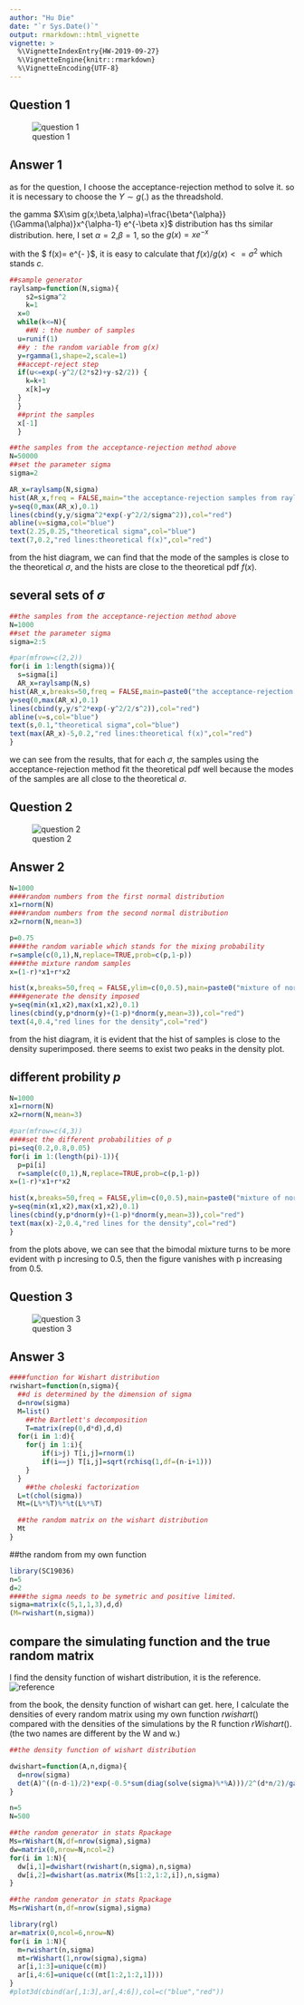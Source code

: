 ```yaml
---
author: "Hu Die"
date: "`r Sys.Date()`"
output: rmarkdown::html_vignette
vignette: >
  %\VignetteIndexEntry{HW-2019-09-27}
  %\VignetteEngine{knitr::rmarkdown}
  %\VignetteEncoding{UTF-8}
---
```


## Question 1
![question 1](0927q1.PNG)

## Answer 1
as for the question, I choose the acceptance-rejection method to solve it. so it is necessary to choose the $Y\sim g(.)$ as the threadshold.

the gamma $X\sim g(x;\beta,\alpha)=\frac{\beta^{\alpha}}{\Gamma(\alpha)}x^{\alpha-1} e^{-\beta x}$ distribution has ths similar distribution. here, I set $\alpha=2$,$\beta=1$, so the $g(x)=x e^{-x}$

with the $ f(x)=\frac{x}{\sigma^2} e^{-\frac{x^2}{2\sigma^2} }$, it is easy to calculate that $f(x)/g(x)<=\sigma^2$ which stands $c$.

```r

##sample generator
raylsamp=function(N,sigma){
    s2=sigma^2
    k=1
  x=0
  while(k<=N){
    ##N : the number of samples
  u=runif(1)
  ##y : the random variable from g(x)
  y=rgamma(1,shape=2,scale=1)
  ##accept-reject step
  if(u<=exp(-y^2/(2*s2)+y-s2/2)) {
    k=k+1
    x[k]=y
  }
  }
  ##print the samples
  x[-1]
  }

##the samples from the acceptance-rejection method above
N=50000
##set the parameter sigma
sigma=2

AR_x=raylsamp(N,sigma)
hist(AR_x,freq = FALSE,main="the acceptance-rejection samples from rayleigh distribution")
y=seq(0,max(AR_x),0.1)
lines(cbind(y,y/sigma^2*exp(-y^2/2/sigma^2)),col="red")
abline(v=sigma,col="blue")
text(2.25,0.25,"theoretical sigma",col="blue")
text(7,0.2,"red lines:theoretical f(x)",col="red")

```
from the hist diagram, we can find that the mode of the samples is close to the theoretical $\sigma$, and the hists are close to the theoretical pdf $f(x)$.

## several sets of $\sigma$
```r
##the samples from the acceptance-rejection method above
N=1000
##set the parameter sigma
sigma=2:5

#par(mfrow=c(2,2))
for(i in 1:length(sigma)){
  s=sigma[i]
  AR_x=raylsamp(N,s)
hist(AR_x,breaks=50,freq = FALSE,main=paste0("the acceptance-rejection samples from rayleigh distribution with sigma=",s))
y=seq(0,max(AR_x),0.1)
lines(cbind(y,y/s^2*exp(-y^2/2/s^2)),col="red")
abline(v=s,col="blue")
text(s,0.1,"theoretical sigma",col="blue")
text(max(AR_x)-5,0.2,"red lines:theoretical f(x)",col="red")
}

```
we can see from the results, that for each $\sigma$, the samples using the acceptance-rejection method fit the theoretical pdf well because the modes of the samples are all close to the theoretical $\sigma$.

## Question 2
![question 2](0927q2.PNG)

## Answer 2
```r
N=1000
####random numbers from the first normal distribution 
x1=rnorm(N)
####random numbers from the second normal distribution 
x2=rnorm(N,mean=3)

p=0.75
####the random variable which stands for the mixing probability
r=sample(c(0,1),N,replace=TRUE,prob=c(p,1-p))
####the mixture random samples
x=(1-r)*x1+r*x2

hist(x,breaks=50,freq = FALSE,ylim=c(0,0.5),main=paste0("mixture of normal distribution with p=","p"))
####generate the density imposed
y=seq(min(x1,x2),max(x1,x2),0.1)
lines(cbind(y,p*dnorm(y)+(1-p)*dnorm(y,mean=3)),col="red")
text(4,0.4,"red lines for the density",col="red")


```
from the hist diagram, it is evident that the hist of samples is close to the density superimposed. there seems to exist two peaks in the density plot.

## different probility $p$
```r
N=1000
x1=rnorm(N)
x2=rnorm(N,mean=3)

#par(mfrow=c(4,3))
####set the different probabilities of p
pi=seq(0.2,0.8,0.05)
for(i in 1:(length(pi)-1)){
  p=pi[i]
  r=sample(c(0,1),N,replace=TRUE,prob=c(p,1-p))
x=(1-r)*x1+r*x2

hist(x,breaks=50,freq = FALSE,ylim=c(0,0.5),main=paste0("mixture of normal distribution with p=",p))
y=seq(min(x1,x2),max(x1,x2),0.1)
lines(cbind(y,p*dnorm(y)+(1-p)*dnorm(y,mean=3)),col="red")
text(max(x)-2,0.4,"red lines for the density",col="red")
}

```
from the plots above, we can see that the bimodal mixture turns to be more evident with p incresing to 0.5, then the figure vanishes with p increasing from 0.5.

## Question 3
![question 3](0927q3.PNG)

## Answer 3
```r

####function for Wishart distribution
rwishart=function(n,sigma){
  ##d is determined by the dimension of sigma
  d=nrow(sigma)
  M=list()
    ##the Bartlett's decomposition
    T=matrix(rep(0,d*d),d,d) 
  for(i in 1:d){
    for(j in 1:i){
        if(i>j) T[i,j]=rnorm(1)
        if(i==j) T[i,j]=sqrt(rchisq(1,df=(n-i+1)))
    }
  }
    ##the choleski factorization
  L=t(chol(sigma))
  Mt=(L%*%T)%*%t(L%*%T)

  ##the random matrix on the wishart distribution
  Mt
}

```


##the random from my own function
```r
library(SC19036)
n=5
d=2
####the sigma needs to be symetric and positive limited.
sigma=matrix(c(5,1,1,3),d,d)
(M=rwishart(n,sigma))
```

## compare the simulating function and the true random matrix
I find the density function of wishart distribution, it is the reference.
![reference](0927refer.PNG)

from the book, the density function of wishart can get. here, I calculate the densities of every random matrix using my own function $rwishart()$ compared with the densities of the simulations by the R function $rWishart()$. (the two names are different by the W and w.)
```r
##the density function of wishart distribution

dwishart=function(A,n,digma){
  d=nrow(sigma)
  det(A)^((n-d-1)/2)*exp(-0.5*sum(diag(solve(sigma)%*%A)))/2^(d*n/2)/gamma(n/2)/det(sigma)^(d/2)
}

n=5
N=500

##the random generator in stats Rpackage
Ms=rWishart(N,df=nrow(sigma),sigma)
dw=matrix(0,nrow=N,ncol=2)
for(i in 1:N){
  dw[i,1]=dwishart(rwishart(n,sigma),n,sigma)
  dw[i,2]=dwishart(as.matrix(Ms[1:2,1:2,i]),n,sigma)
}

##the random generator in stats Rpackage
Ms=rWishart(n,df=nrow(sigma),sigma)

```

```r
library(rgl)
ar=matrix(0,ncol=6,nrow=N)
for(i in 1:N){
  m=rwishart(n,sigma)
  mt=rWishart(1,nrow(sigma),sigma)
  ar[i,1:3]=unique(c(m))
  ar[i,4:6]=unique(c((mt[1:2,1:2,1])))
} 
#plot3d(cbind(ar[,1:3],ar[,4:6]),col=c("blue","red"))

```

